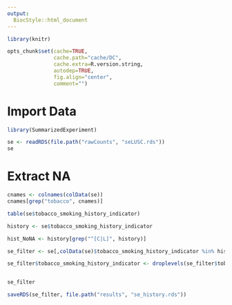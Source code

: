 ```yaml
---
output:
  BiocStyle::html_document
---
```


```r
library(knitr)

opts_chunk$set(cache=TRUE,
               cache.path="cache/DC",
               cache.extra=R.version.string,
               autodep=TRUE,
               fig.align="center",
               comment="")
```

# Import Data

```r
library(SummarizedExperiment)

se <- readRDS(file.path("rawCounts", "seLUSC.rds"))
se
```

# Extract NA





```r

cnames <- colnames(colData(se))
cnames[grep("tobacco", cnames)]

table(se$tobacco_smoking_history_indicator)

history <- se$tobacco_smoking_history_indicator

hist_NoNA <- history[grep("^[C|L]", history)]

se_filter <- se[,colData(se)$tobacco_smoking_history_indicator %in% hist_NoNA]

se_filter$tobacco_smoking_history_indicator <- droplevels(se_filter$tobacco_smoking_history_indicator) 


se_filter

saveRDS(se_filter, file.path("results", "se_history.rds"))
```


